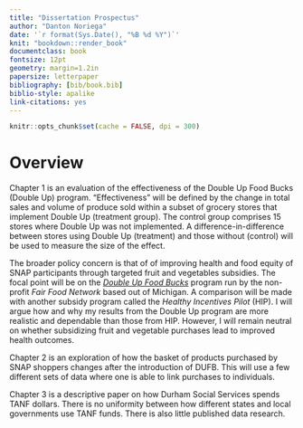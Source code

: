 ```yaml
---
title: "Dissertation Prospectus"
author: "Danton Noriega"
date: '`r format(Sys.Date(), "%B %d %Y")`'
knit: "bookdown::render_book"
documentclass: book
fontsize: 12pt
geometry: margin=1.2in
papersize: letterpaper
bibliography: [bib/book.bib]
biblio-style: apalike
link-citations: yes
---
```


```r
knitr::opts_chunk$set(cache = FALSE, dpi = 300)
```


# Overview

Chapter 1 is an evaluation of the effectiveness of the Double Up Food Bucks (Double Up) program. "Effectiveness" will be defined by the change in total sales and volume of produce sold within a subset of grocery stores that implement Double Up (treatment group). The control group comprises 15 stores where Double Up was not implemented. A difference-in-difference between stores using Double Up (treatment) and those without (control) will be used to measure the size of the effect.

The broader policy concern is that of of improving health and food equity of SNAP participants through targeted fruit and vegetables subsidies. The focal point will be on the [*Double Up Food Bucks*][Double Up] program run by the non-profit *Fair Food Network* based out of Michigan. A comparison will be made with another subsidy program called the *Healthy Incentives Pilot* (HIP). I will argue how and why my results from the Double Up program are more realistic and dependable than those from HIP. However, I will remain neutral on whether subsidizing fruit and vegetable purchases lead to improved health outcomes.

[Double Up]: http://www.doubleupfoodbucks.org/

Chapter 2 is an exploration of how the basket of products purchased by SNAP shoppers changes after the introduction of DUFB. This will use a few different sets of data where one is able to link purchases to individuals.

Chapter 3 is a descriptive paper on how Durham Social Services spends TANF dollars. There is no uniformity between how different states and local governments use TANF funds. There is also little published data research.

<!-- ## Other Ideas {-}

1. **What is the redemption rate of Double Up coupons?**
    - Double Up coupons are, in effect, free money that can be used on ANY produce conditional on the prior purchase of Michigan produce
    - Under the assumption that consumers are rational and utility maximizing, we would predict a relatively high redemption rate; consumers would not leave free money on the table
    - This is unlikely to be the case but the question is, *just how high (or low) is the redemption rate?* Do most coupons go unredeemed?
    - This will be a technically difficult problem as we do not have panel data but the data could still be used to attempt to answer this question
2. **What purchasing behavior distinguishes Double Up participants from non-Double Up participants?**
    - Households have already self-selected into Double Up and non-Double Up. do their purchasing patterns differ substantially?
    - Is it possible to identify a Double Up purchase if we remove Michigan Produce?
    - This will depend a lot on how frequently Michigan produce is purchased without Double Up; otherwise, MI produce purchases will be a perfect predictor of Double Up transaction.
3. **How does the snap benefit cycle affect purchasing patters.** 
    - This is an attempt to model the consumption cycle of SNAP participants who receive benefits under the MI benefits schedule. The neoclassical assumption is *consumption smoothing*. The data displays different behavior---something more hyperbolic, with benefits being consumed at a high rate soon after being received. The two models---neoclassical and hyperbolic---will be constructed then calibrated using transaction data from 3 independent stores in MI where we can identify SNAP transactions.
 -->

<!-- # Literature Review {-} -->



